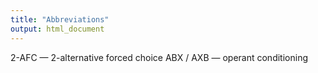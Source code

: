 ```yaml
---
title: "Abbreviations"
output: html_document
---
```


\phantomsection
\chapter*{List of Abbreviations}
\addcontentsline{toc}{chapter}{List of Abbreviations}
\pagestyle{plain}

2-AFC — 2-alternative forced choice\newline
ABX / AXB — operant conditioning\newline